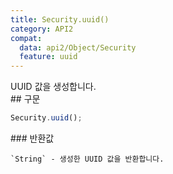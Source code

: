 ```yaml
---
title: Security.uuid()
category: API2
compat:
  data: api2/Object/Security
  feature: uuid
---
```


<Section>
  UUID 값을 생성합니다.
</Section>
<Section>
  ## 구문

  ~~~js
  Security.uuid();
  ~~~

  <Section>
    ### 반환값

    `String` - 생성한 UUID 값을 반환합니다.
  </Section>
</Section>